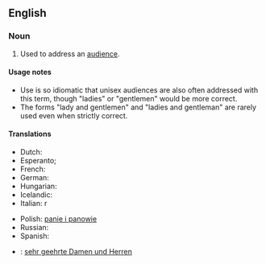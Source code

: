 ==English==
===Noun===
{{en-noun|sg=[[ladies]] and [[gentlemen]]|[[plurale tantum]]}}

# {{idiom}} Used to address an [[audience]].

====Usage notes====
* Use is so idiomatic that unisex audiences are also often addressed with this term, though "ladies" or "gentlemen" would be more correct.
* The forms "lady and gentlemen" and "ladies and gentleman" are rarely used even when strictly correct.

====Translations====
{{trans-top|used to address an audience}}
*Dutch: {{t-|nl|dames en heren}}
*Esperanto; {{t-|eo|gesinjoroj}}
*French: {{t-|fr|mesdames et messieurs}}
*German: {{t-|de|meine Damen und Herren}}
*Hungarian: {{t-|hu|hölgyeim és uraim}}
*Icelandic: {{t-|is|dömur mínar og herrar}}
*Italian: {{t-|it|signore e signori}}r
{{trans-mid}}
*Polish: [[panie i panowie]]
*Russian: {{t-|ru|дамы и господа|tr=damy i gospoda}}
*Spanish: {{t-|es|señoras y señores}}
{{trans-bottom}}

{{checktrans-top}}
*{{ttbc|German}}: [[sehr geehrte Damen und Herren]]
{{trans-bottom}}